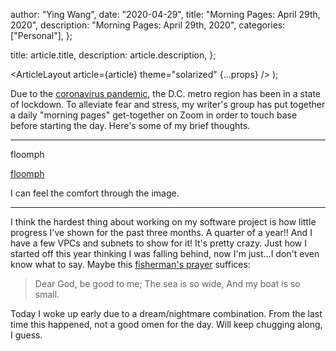 
  author: "Ying Wang",
  date: "2020-04-29",
  title: "Morning Pages: April 29th, 2020",
  description: "Morning Pages: April 29th, 2020",
  categories: ["Personal"],
};

  title: article.title,
  description: article.description,
};

  <ArticleLayout article={article} theme="solarized" {...props} />
);

Due to the [coronavirus
pandemic](https://en.wikipedia.org/wiki/2019-20_coronavirus_pandemic), the D.C.
metro region has been in a state of lockdown. To alleviate fear and stress, my
writer's group has put together a daily "morning pages" get-together on Zoom in
order to touch base before starting the day. Here's some of my brief thoughts.

---

floomph

[floomph](/img/posts/2020/04/29/morning_pages.jpg)

I can feel the comfort through the image.

---

I think the hardest thing about working on my software project is how little
progress I've shown for the past three months. A quarter of a year!! And I have
a few VPCs and subnets to show for it! It's pretty crazy. Just how I started off
this year thinking I was falling behind, now I'm just...I don't even know what
to say. Maybe this [fisherman's
prayer](https://www.beliefnet.com/prayers/catholic/protection/breton-fishermans-prayer.aspx)
suffices:

> Dear God, be good to me; The sea is so wide, And my boat is so small.

Today I woke up early due to a dream/nightmare combination. From the last time
this happened, not a good omen for the day. Will keep chugging along, I guess.
